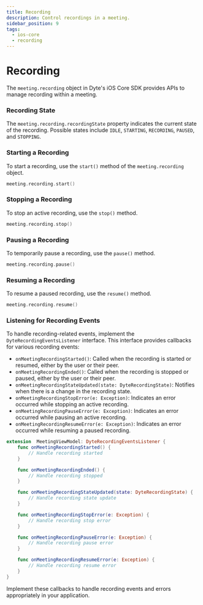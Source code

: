 ```yaml
---
title: Recording
description: Control recordings in a meeting.
sidebar_position: 9
tags:
  - ios-core
  - recording
---
```


# Recording

The `meeting.recording` object in Dyte's iOS Core SDK provides APIs to manage recording within a meeting.

### Recording State

The `meeting.recording.recordingState` property indicates the current state of the recording. Possible states include `IDLE`,
`STARTING`, `RECORDING`, `PAUSED`, and `STOPPING`.

### Starting a Recording

To start a recording, use the `start()` method of the `meeting.recording` object.

```swift
meeting.recording.start()
```

### Stopping a Recording

To stop an active recording, use the `stop()` method.

```swift
meeting.recording.stop()
```

### Pausing a Recording

To temporarily pause a recording, use the `pause()` method.

```swift
meeting.recording.pause()
```

### Resuming a Recording

To resume a paused recording, use the `resume()` method.

```swift
meeting.recording.resume()
```

### Listening for Recording Events

To handle recording-related events, implement the `DyteRecordingEventsListener` interface. This interface provides callbacks for
various recording events:

- `onMeetingRecordingStarted()`: Called when the recording is started or resumed, either by the user or their peer.
- `onMeetingRecordingEnded()`: Called when the recording is stopped or paused, either by the user or their peer.
- `onMeetingRecordingStateUpdated(state: DyteRecordingState)`: Notifies when there is a change in the recording state.
- `onMeetingRecordingStopError(e: Exception)`: Indicates an error occurred while stopping an active recording.
- `onMeetingRecordingPauseError(e: Exception)`: Indicates an error occurred while pausing an active recording.
- `onMeetingRecordingResumeError(e: Exception)`: Indicates an error occurred while resuming a paused recording.

```swift
extension  MeetingViewModel: DyteRecordingEventsListener {
    func onMeetingRecordingStarted() {
        // Handle recording started
    }

    func onMeetingRecordingEnded() {
        // Handle recording stopped
    }

    func onMeetingRecordingStateUpdated(state: DyteRecordingState) {
        // Handle recording state update
    }

    func onMeetingRecordingStopError(e: Exception) {
        // Handle recording stop error
    }

    func onMeetingRecordingPauseError(e: Exception) {
        // Handle recording pause error
    }

    func onMeetingRecordingResumeError(e: Exception) {
        // Handle recording resume error
    }
}
```

Implement these callbacks to handle recording events and errors appropriately in your application.

<head>
  <title>iOS Core Recording</title>
</head>
